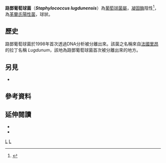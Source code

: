 {{Speciesbox
| taxon = Staphylococcus lugdunensis
| binomial_authority = Freney ''et al.'' 1988
}}

'''路鄧葡萄球菌'''（'''''Staphylococcus lugdunensis'''''）為[[葡萄球菌屬|葡萄球菌屬]]，[[凝固酶|凝固酶]]陰性<ref name=Uptodate>{{cite web|last=Chu|first=Vivian H|title=MD, MHS|url=http://www.uptodate.com/contents/staphylococcus-lugdunensis|work=Staphylococcus lugdunensis|accessdate=28 August 2011}}</ref>，為[[革蘭氏陽性菌|革蘭氏陽性菌]]，球狀{{Citation needed|date=August 2011}}。

==歷史==

路鄧葡萄球菌於1998年首次透過DNA分析被分離出來。該菌之名稱來自[[法國|法國]][[里昂|里昂]]的拉丁名稱 ''Lugdunum''，該地為路鄧葡萄球菌首次被分離出來的地方。

==另見==
* {{le|路鄧素|Lugdunin}}

==參考資料==
{{Reflist}}

==延伸閱讀==
*{{cite journal|last1=Crompton|first1=Marcus J.|last2=Dunstan|first2=R. Hugh|last3=Macdonald|first3=Margaret M.|last4=Gottfries|first4=Johan|last5=von Eiff|first5=Christof|last6=Roberts|first6=Timothy K.|last7=Zhou|first7=Dongsheng|title=Small Changes in Environmental Parameters Lead to Alterations in Antibiotic Resistance, Cell Morphology and Membrane Fatty Acid Composition in Staphylococcus lugdunensis|journal=PLoS ONE|date=8 April 2014|volume=9|issue=4|pages=e92296|doi=10.1371/journal.pone.0092296}}
*{{cite journal|last1=Missineo|first1=A.|last2=Di Poto|first2=A.|last3=Geoghegan|first3=J. A.|last4=Rindi|first4=S.|last5=Heilbronner|first5=S.|last6=Gianotti|first6=V.|last7=Arciola|first7=C. R.|last8=Foster|first8=T. J.|last9=Speziale|first9=P.|last10=Pietrocola|first10=G.|title=IsdC from Staphylococcus lugdunensis Induces Biofilm Formation under Low-Iron Growth Conditions|url=https://archive.org/details/sim_infection-and-immunity_2014-06_82_6/page/2448|journal=Infection and Immunity|date=June 2014|volume=82|issue=6|pages=2448–2459|doi=10.1128/IAI.01542-14}}

{{bacteria-stub}}
{{Taxonbar}}
[[分類:葡萄球菌科|L]]
[[分類:革蘭氏陽性菌|L]]